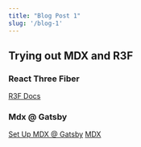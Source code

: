 ```yaml
---
title: "Blog Post 1"
slug: '/blog-1'
---
```



## Trying out MDX and R3F


### React Three Fiber
[R3F Docs](https://docs.pmnd.rs/react-three-fiber/getting-started/installation "title")

### Mdx @ Gatsby

[Set Up MDX @ Gatsby](https://www.gatsbyjs.com/docs/how-to/routing/mdx#programmatically-creating-pages "title")
[MDX](https://mdxjs.com "title")

